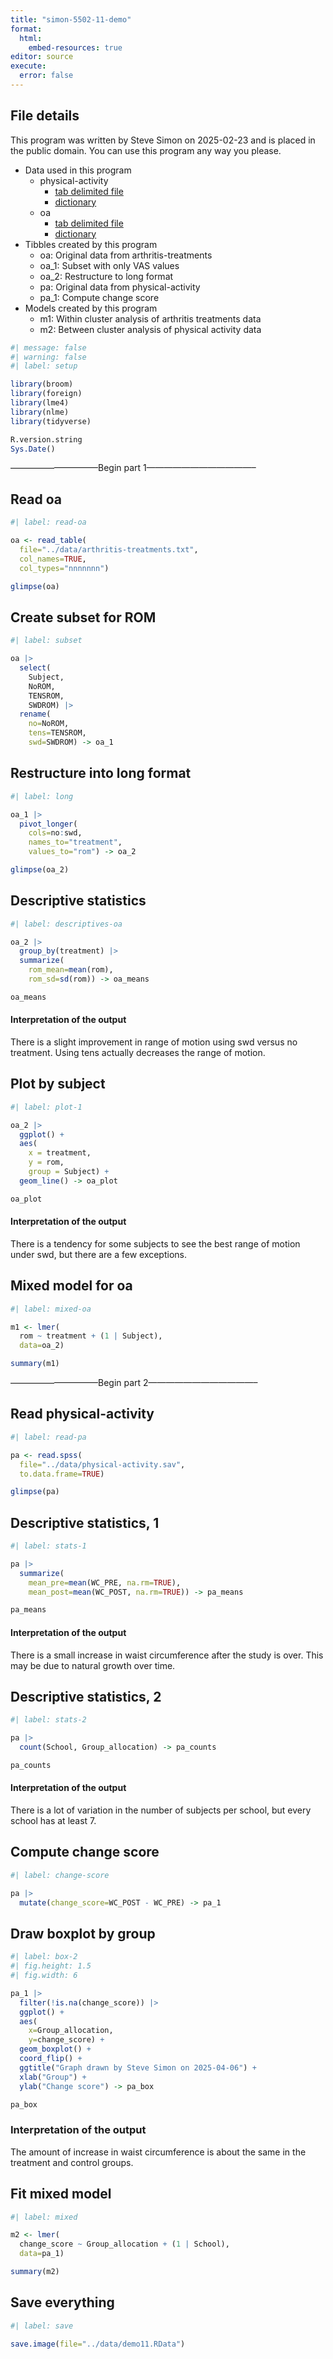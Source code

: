 ```yaml
---
title: "simon-5502-11-demo"
format: 
  html:
    embed-resources: true
editor: source
execute: 
  error: false
---
```


## File details

This program was written by Steve Simon on 2025-02-23 and is placed in the public domain. You can use this program any way you please.

-   Data used in this program
    -   physical-activity
        -   [tab delimited file][ref-pa]
        -   [dictionary][ref-pa-dd]
    -   oa
        -   [tab delimited file][ref-oa]
        -   [dictionary][ref-oa-dd]
    
-   Tibbles created by this program
    -   oa: Original data from arthritis-treatments
    -   oa_1: Subset with only VAS values
    -   oa_2: Restructure to long format
    -   pa: Original data from physical-activity
    -   pa_1: Compute change score
-   Models created by this program
    -   m1: Within cluster analysis of arthritis treatments data
    -   m2: Between cluster analysis of physical activity data

[ref-oa]: https://github.com/pmean/data/blob/main/files/oa.txt
[ref-oa-dd]: https://github.com/pmean/data/blob/main/files/oa.yaml
[ref-pa]: https://github.com/pmean/data/blob/main/files/physical-activity.sav
[ref-pa-dd]: https://github.com/pmean/data/blob/main/files/physical-activity.yaml


```r
#| message: false
#| warning: false
#| label: setup

library(broom)
library(foreign)
library(lme4)
library(nlme)
library(tidyverse)

R.version.string
Sys.Date()
```

------------------------------Begin part 1--------------------------------------

## Read oa

```r
#| label: read-oa

oa <- read_table(
  file="../data/arthritis-treatments.txt",
  col_names=TRUE,
  col_types="nnnnnnn")

glimpse(oa)
```

## Create subset for ROM

```r
#| label: subset

oa |>
  select(
    Subject,
    NoROM,
    TENSROM,
    SWDROM) |>
  rename(
    no=NoROM,
    tens=TENSROM,
    swd=SWDROM) -> oa_1
```

## Restructure into long format

```r
#| label: long

oa_1 |>
  pivot_longer(
    cols=no:swd,
    names_to="treatment",
    values_to="rom") -> oa_2

glimpse(oa_2)
```


## Descriptive statistics

```r
#| label: descriptives-oa

oa_2 |>
  group_by(treatment) |>
  summarize(
    rom_mean=mean(rom),
    rom_sd=sd(rom)) -> oa_means

oa_means
```

#### Interpretation of the output

There is a slight improvement in range of motion using swd versus no treatment. Using tens actually decreases the range of motion.

## Plot by subject

```r
#| label: plot-1

oa_2 |>
  ggplot() +
  aes(
    x = treatment, 
    y = rom, 
    group = Subject) +
  geom_line() -> oa_plot

oa_plot
```

#### Interpretation of the output

There is a tendency for some subjects to see the best range of motion under swd, but there are a few exceptions.

## Mixed model for oa

```r
#| label: mixed-oa

m1 <- lmer(
  rom ~ treatment + (1 | Subject),
  data=oa_2)

summary(m1)
```

------------------------------Begin part 2--------------------------------------

## Read physical-activity

```r
#| label: read-pa

pa <- read.spss(
  file="../data/physical-activity.sav",
  to.data.frame=TRUE)

glimpse(pa)
```

## Descriptive statistics, 1

```r
#| label: stats-1

pa |>
  summarize(
    mean_pre=mean(WC_PRE, na.rm=TRUE),
    mean_post=mean(WC_POST, na.rm=TRUE)) -> pa_means

pa_means
```

#### Interpretation of the output

There is a small increase in waist circumference after the study is over. This may be due to natural growth over time.

## Descriptive statistics, 2

```r
#| label: stats-2

pa |>
  count(School, Group_allocation) -> pa_counts

pa_counts
```

#### Interpretation of the output

There is a lot of variation in the number of subjects per school, but every school has at least 7.


## Compute change score

```r
#| label: change-score

pa |>
  mutate(change_score=WC_POST - WC_PRE) -> pa_1
```

## Draw boxplot by group

```r
#| label: box-2
#| fig.height: 1.5
#| fig.width: 6

pa_1 |>
  filter(!is.na(change_score)) |>
  ggplot() +
  aes(
    x=Group_allocation, 
    y=change_score) +
  geom_boxplot() +
  coord_flip() +
  ggtitle("Graph drawn by Steve Simon on 2025-04-06") +
  xlab("Group") +
  ylab("Change score") -> pa_box

pa_box
```

### Interpretation of the output

The amount of increase in waist circumference is about the same in the treatment and control groups.

## Fit mixed model

```r
#| label: mixed

m2 <- lmer(
  change_score ~ Group_allocation + (1 | School),
  data=pa_1)

summary(m2)
```

## Save everything

```r
#| label: save

save.image(file="../data/demo11.RData")
```
